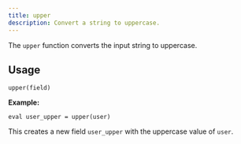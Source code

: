 ```yaml
---
title: upper
description: Convert a string to uppercase.
---
```


The `upper` function converts the input string to uppercase.

## Usage

```
upper(field)
```

**Example:**
```
eval user_upper = upper(user)
```
This creates a new field `user_upper` with the uppercase value of `user`.
